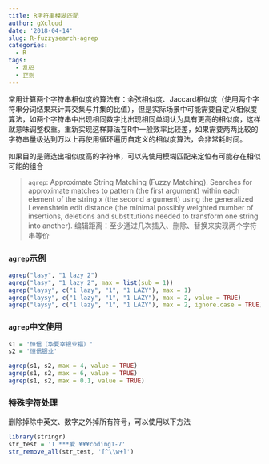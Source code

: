 ```yaml
---
title: R字符串模糊匹配
author: gXcloud
date: '2018-04-14'
slug: R-fuzzysearch-agrep
categories:
  - R
tags:
  - 乱码
  - 正则
---
```


常用计算两个字符串相似度的算法有：余弦相似度、Jaccard相似度（使用两个字符串分词结果来计算交集与并集的比值），但是实际场景中可能需要自定义相似度算法，如两个字符串中出现相同数字比出现相同单词认为具有更高的相似度，这样就意味调整权重。重新实现这样算法在R中一般效率比较差，如果需要两两比较的字符串量级达到万以上再使用循环遍历自定义的相似度算法，会非常耗时间。


如果目的是筛选出相似度高的字符串，可以先使用模糊匹配来定位有可能存在相似可能的组合

> `agrep`: Approximate String Matching (Fuzzy Matching). Searches for approximate matches to pattern (the first argument) within each element of the string x (the second argument) using the generalized Levenshtein edit distance (the minimal possibly weighted number of insertions, deletions and substitutions needed to transform one string into another). 编辑距离：至少通过几次插入、删除、替换来实现两个字符串等价

### `agrep`示例
```r
agrep("lasy", "1 lazy 2")
agrep("lasy", "1 lazy 2", max = list(sub = 1))
agrep("laysy", c("1 lazy", "1", "1 LAZY"), max = 1)
agrep("laysy", c("1 lazy", "1", "1 LAZY"), max = 2, value = TRUE)
agrep("laysy", c("1 lazy", "1", "1 LAZY"), max = 2, ignore.case = TRUE)
```


### `agrep`中文使用
```r
s1 = '恒信（华夏幸银业福）'
s2 = '恒信银业'

agrep(s1, s2, max = 4, value = TRUE)
agrep(s1, s2, max = 6, value = TRUE)
agrep(s1, s2, max = 0.1, value = TRUE)
```

### 特殊字符处理

删除掉除中英文、数字之外掉所有符号，可以使用以下方法
```r
library(stringr)
str_test = 'I ***爱 ¥¥¥coding1-7'
str_remove_all(str_test, '[^\\w+]')
```

